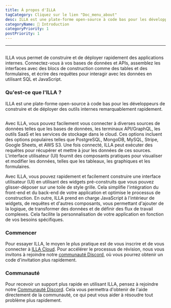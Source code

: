```yaml
---
title: À propos d'ILLA
tagCategory: Cliquez sur le lien "Doc_menu_about"
desc: ILLA est une plate-forme open-source à code bas pour les développeurs de construire et de déployer des outils internes remarquablement rapidement.
categoryName: 👋 Introduction
categoryPriority: 1
postPriority: 1
---
```


* * *

## <Heading hidden>À propos d'ILL</Heading>

ILLA vous permet de construire et de déployer rapidement des applications internes. Connectez-vous à vos bases de données et APIs, assemblez les interfaces avec des blocs de construction comme des tables et des formulaires, et écrire des requêtes pour interagir avec les données en utilisant SQL et JavaScript.

### Qu'est-ce que l'ILLA ?

ILLA est une plate-forme open-source à code bas pour les développeurs de construire et de déployer des outils internes remarquablement rapidement.

<img
  src='https://cdn.illacloud.com/official-website/img/docs/introduction/about-illa-cloud.png'
  alt=""
/>

Avec ILLA, vous pouvez facilement vous connecter à diverses sources de données telles que les bases de données, les terminaux API/GraphQL, les outils SaaS et les services de stockage dans le cloud. Ces options incluent des options populaires telles que PostgreSQL, MongoDB, MySQL, Stripe, Google Sheets, et AWS S3. Une fois connecté, ILLA peut exécuter des requêtes pour récupérer et mettre à jour les données de ces sources. L'interface utilisateur (UI) fournit des composants pratiques pour visualiser et modifier les données, telles que les tableaux, les graphiques et les formulaires.

Avec ILLA, vous pouvez rapidement et facilement construire une interface utilisateur (UI) en utilisant des widgets pré-construits que vous pouvez glisser-déposer sur une toile de style grille. Cela simplifie l'intégration du front-end et du back-end de votre application et optimise le processus de construction. En outre, ILLA prend en charge JavaScript à l'intérieur de widgets, de requêtes et d'autres composants, vous permettant d'ajouter de la logique, de transformer des données et de définir des flux de travail complexes. Cela facilite la personnalisation de votre application en fonction de vos besoins spécifiques.

### Commencer

Pour essayer ILLA, le moyen le plus pratique est de vous inscrire et de vous connecter à [ILLA Cloud](https://cloud.illacloud.com/). 
Pour accélérer le processus de révision, nous vous invitons à rejoindre notre [communauté Discord](https://discord.gg/illacloud), où vous pourrez obtenir un code d'invitation plus rapidement.

### Communauté

Pour recevoir un support plus rapide en utilisant ILLA, pensez à rejoindre notre [Communauté Discord](https://discord.gg/illacloud). Cela vous permettra d'obtenir de l'aide directement de la communauté, ce qui peut vous aider à résoudre tout problème plus rapidement. 
